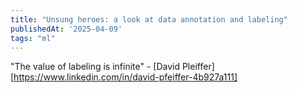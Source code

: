 ```yaml
---
title: "Unsung heroes: a look at data annotation and labeling"
publishedAt: '2025-04-09'
tags: "ml"
---
```


"The value of labeling is infinite" - [David Pleiffer][https://www.linkedin.com/in/david-pfeiffer-4b927a111]
